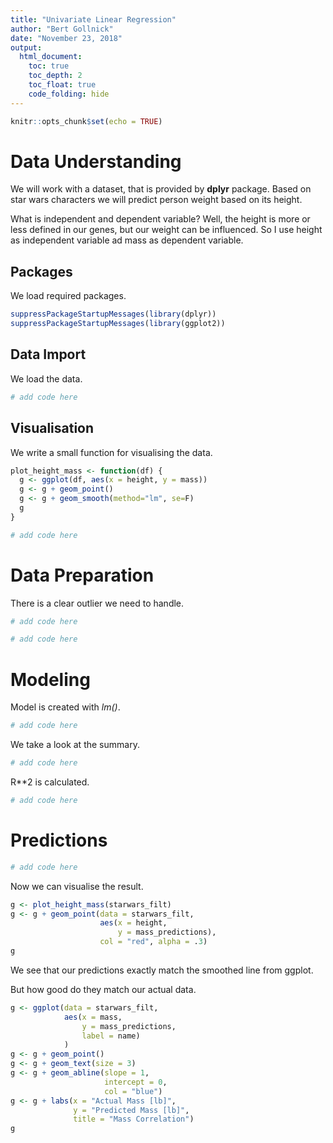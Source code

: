 ```yaml
---
title: "Univariate Linear Regression"
author: "Bert Gollnick"
date: "November 23, 2018"
output: 
  html_document:
    toc: true
    toc_depth: 2
    toc_float: true
    code_folding: hide
---
```


```r
knitr::opts_chunk$set(echo = TRUE)
```

# Data Understanding

We will work with a dataset, that is provided by **dplyr** package. Based on star wars characters we will predict person weight based on its height.

What is independent and dependent variable? Well, the height is more or less defined in our genes, but our weight can be influenced. So I use height as independent variable ad mass as dependent variable.

## Packages

We load required packages.

```r
suppressPackageStartupMessages(library(dplyr))
suppressPackageStartupMessages(library(ggplot2))
```

## Data Import

We load the data.

```r
# add code here
```

## Visualisation

We write a small function for visualising the data.

```r
plot_height_mass <- function(df) {
  g <- ggplot(df, aes(x = height, y = mass))
  g <- g + geom_point()
  g <- g + geom_smooth(method="lm", se=F)
  g
}

# add code here
```

# Data Preparation

There is a clear outlier we need to handle.

```r
# add code here
```


```r
# add code here
```

# Modeling

Model is created with *lm()*.

```r
# add code here
```

We take a look at the summary.

```r
# add code here
```

R**2 is calculated.

```r
# add code here
```

# Predictions

```r
# add code here
```

Now we can visualise the result.

```r
g <- plot_height_mass(starwars_filt)
g <- g + geom_point(data = starwars_filt, 
                    aes(x = height, 
                        y = mass_predictions),
                    col = "red", alpha = .3)
g
```

We see that our predictions exactly match the smoothed line from ggplot.

But how good do they match our actual data.

```r
g <- ggplot(data = starwars_filt,
            aes(x = mass,
                y = mass_predictions,
                label = name)
            )
g <- g + geom_point()
g <- g + geom_text(size = 3)
g <- g + geom_abline(slope = 1, 
                     intercept = 0,
                     col = "blue")
g <- g + labs(x = "Actual Mass [lb]",
              y = "Predicted Mass [lb]",
              title = "Mass Correlation")
g
```
